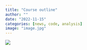 ```yaml
---
title: "Course outline"
author: ""
date: "2022-11-15"
categories: [news, code, analysis]
image: "image.jpg"
---
```


![](co.png)